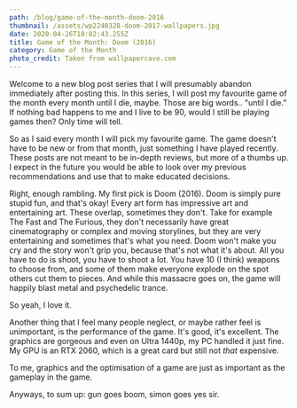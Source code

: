 ```yaml
---
path: /blog/game-of-the-month-doom-2016
thumbnail: /assets/wp2240328-doom-2017-wallpapers.jpg
date: 2020-04-26T18:02:43.255Z
title: Game of the Month: Doom (2016)
category: Game of the Month
photo_credit: Taken from wallpapercave.com
---
```

Welcome to a new blog post series that I will presumably abandon immediately after posting this. In this series, I will post my favourite game of the month every month until I die, maybe. Those are big words.. "until I die." If nothing bad happens to me and I live to be 90, would I still be playing games then? Only time will tell.

So as I said every month I will pick my favourite game. The game doesn't have to be new or from that month, just something I have played recently. These posts are not meant to be in-depth reviews, but more of a thumbs up. I expect in the future you would be able to look over my previous recommendations and use that to make educated decisions.

Right, enough rambling. My first pick is Doom (2016). Doom is simply pure stupid fun, and that's okay! Every art form has impressive art and entertaining art. These overlap, sometimes they don't. Take for example The Fast and The Furious, they don't necessarily have great cinematography or complex and moving storylines, but they are very entertaining and sometimes that's what you need. Doom won't make you cry and the story won't grip you, because that's not what it's about. All you have to do is shoot, you have to shoot a lot. You have 10 (I think) weapons to choose from, and some of them make everyone explode on the spot others cut them to pieces. And while this massacre goes on, the game will happily blast metal and psychedelic trance.

So yeah, I love it.

Another thing that I feel many people neglect, or maybe rather feel is unimportant, is the performance of the game. It's good, it's excellent. The graphics are gorgeous and even on Ultra 1440p, my PC handled it just fine. My GPU is an RTX 2060, which is a great card but still not _that_ expensive. 

To me, graphics and the optimisation of a game are just as important as the gameplay in the game. 

Anyways, to sum up: gun goes boom, simon goes yes sir.